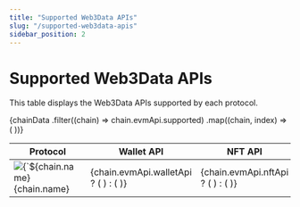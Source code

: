 ```yaml
---
title: "Supported Web3Data APIs"
slug: "/supported-web3data-apis"
sidebar_position: 2
---
```



# Supported Web3Data APIs

This table displays the Web3Data APIs supported by each protocol.

<div className="supported-web3data-apis-table">
  <table>
    <thead>
      <tr>
        <th>Protocol</th>
        <th>Wallet API</th>
        <th>NFT API</th>
        <th>Token API</th>
        <th>DeFi API</th>
        <th>Entity API</th>
        <th>Price API</th>
        <th>Blockchain API</th>
      </tr>
    </thead>
    <tbody>
      {chainData
        .filter((chain) => chain.evmApi.supported)
        .map((chain, index) => (
          <tr key={index}>
            <td>
              <div style={{ display: "flex", alignItems: "center" }}>
                <img
                  src={chain.logo}
                  alt={`${chain.name} logo`}
                  style={{ width: "20px", height: "20px", marginRight: "8px" }}
                />
                {chain.name}
              </div>
            </td>
            <td>
              {chain.evmApi.walletApi ? (
                <SupportedIcon />
              ) : (
                <UnsupportedIcon reason="Wallet API not supported" />
              )}
            </td>
            <td>
              {chain.evmApi.nftApi ? (
                <SupportedIcon />
              ) : (
                <UnsupportedIcon reason="NFT API not supported" />
              )}
            </td>
            <td>
              {chain.evmApi.tokenApi ? (
                <SupportedIcon />
              ) : (
                <UnsupportedIcon reason="Token API not supported" />
              )}
            </td>
            <td>
              {chain.evmApi.defiApi ? (
                <SupportedIcon />
              ) : (
                <UnsupportedIcon reason="DeFi API not supported" />
              )}
            </td>
            <td>
              {chain.evmApi.entityApi ? (
                <SupportedIcon />
              ) : (
                <UnsupportedIcon reason="Entity API not supported" />
              )}
            </td>
            <td>
              {chain.evmApi.priceApi ? (
                <SupportedIcon />
              ) : (
                <UnsupportedIcon reason="Price API not supported" />
              )}
            </td>
            <td>
              {chain.evmApi.blockchainApi ? (
                <SupportedIcon />
              ) : (
                <UnsupportedIcon reason="Blockchain API not supported" />
              )}
            </td>
          </tr>
        ))}
    </tbody>
  </table>
</div>
